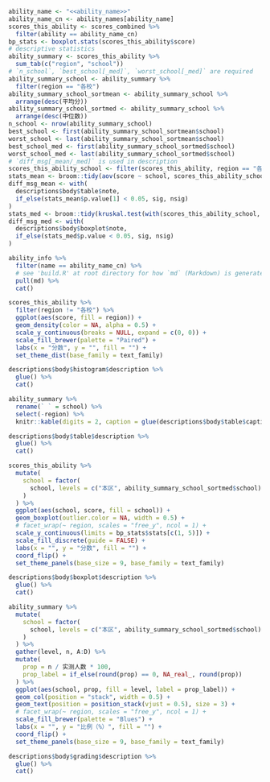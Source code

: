 ```r
ability_name <- "<<ability_name>>"
ability_name_cn <- ability_names[ability_name]
scores_this_ability <- scores_combined %>%
  filter(ability == ability_name_cn)
bp_stats <- boxplot.stats(scores_this_ability$score)
# descriptive statistics
ability_summary <- scores_this_ability %>%
  sum_tab(c("region", "school"))
# `n_school`, `best_school[_med]`, `worst_school[_med]` are required
ability_summary_school <- ability_summary %>%
  filter(region == "各校")
ability_summary_school_sortmean <- ability_summary_school %>%
  arrange(desc(平均分))
ability_summary_school_sortmed <- ability_summary_school %>%
  arrange(desc(中位数))
n_school <- nrow(ability_summary_school)
best_school <- first(ability_summary_school_sortmean$school)
worst_school <- last(ability_summary_school_sortmean$school)
best_school_med <- first(ability_summary_school_sortmed$school)
worst_school_med <- last(ability_summary_school_sortmed$school)
# `diff_msg[_mean/_med]` is used in description
scores_this_ability_school <- filter(scores_this_ability, region == "各校")
stats_mean <- broom::tidy(aov(score ~ school, scores_this_ability_school))
diff_msg_mean <- with(
  descriptions$body$table$note,
  if_else(stats_mean$p.value[1] < 0.05, sig, nsig)
) 
stats_med <- broom::tidy(kruskal.test(with(scores_this_ability_school, split(score, school))))
diff_msg_med <- with(
  descriptions$body$boxplot$note,
  if_else(stats_med$p.value < 0.05, sig, nsig)
)
```

```r
ability_info %>%
  filter(name == ability_name_cn) %>%
  # see 'build.R' at root directory for how `md` (Markdown) is generated
  pull(md) %>%
  cat()
```

```r
scores_this_ability %>%
  filter(region != "各校") %>%
  ggplot(aes(score, fill = region)) +
  geom_density(color = NA, alpha = 0.5) +
  scale_y_continuous(breaks = NULL, expand = c(0, 0)) +
  scale_fill_brewer(palette = "Paired") +
  labs(x = "分数", y = "", fill = "") +
  set_theme_dist(base_family = text_family)
```

```r
descriptions$body$histogram$description %>%
  glue() %>%
  cat()
```

```r
ability_summary %>%
  rename(` ` = school) %>%
  select(-region) %>%
  knitr::kable(digits = 2, caption = glue(descriptions$body$table$caption))
```

```r
descriptions$body$table$description %>%
  glue() %>%
  cat()
```

```r
scores_this_ability %>%
  mutate(
    school = factor(
      school, levels = c("本区", ability_summary_school_sortmed$school)
    )
  ) %>%
  ggplot(aes(school, score, fill = school)) +
  geom_boxplot(outlier.color = NA, width = 0.5) +
  # facet_wrap(~ region, scales = "free_y", ncol = 1) +
  scale_y_continuous(limits = bp_stats$stats[c(1, 5)]) +
  scale_fill_discrete(guide = FALSE) +
  labs(x = "", y = "分数", fill = "") +
  coord_flip() +
  set_theme_panels(base_size = 9, base_family = text_family)
```

```r
descriptions$body$boxplot$description %>%
  glue() %>%
  cat()
```

```r
ability_summary %>%
  mutate(
    school = factor(
      school, levels = c("本区", ability_summary_school_sortmed$school)
    )
  ) %>%
  gather(level, n, A:D) %>%
  mutate(
    prop = n / 实测人数 * 100,
    prop_label = if_else(round(prop) == 0, NA_real_, round(prop))
  ) %>%
  ggplot(aes(school, prop, fill = level, label = prop_label)) +
  geom_col(position = "stack", width = 0.5) +
  geom_text(position = position_stack(vjust = 0.5), size = 3) +
  # facet_wrap(~ region, scales = "free_y", ncol = 1) +
  scale_fill_brewer(palette = "Blues") +
  labs(x = "", y = "比例（%）", fill = "") +
  coord_flip() +
  set_theme_panels(base_size = 9, base_family = text_family)
```

```r
descriptions$body$grading$description %>%
  glue() %>%
  cat()
```
